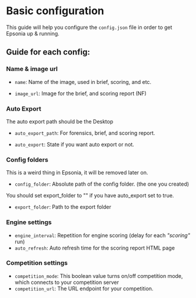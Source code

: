 
# Basic configuration

This guide will help you configure the `config.json` file
in order to get Epsonia up & running.

## Guide for each config:

### Name & image url

- `name`: Name of the image, used in brief, scoring, and etc.

- `image_url`: Image for the brief, and scoring report (NF)

### Auto Export

<Callout type="info" emoji="️ℹ️">
  The auto export path should be the Desktop
</Callout>

- `auto_export_path`: For forensics, brief, and scoring report.

- `auto_export`: State if you want auto export or not.

### Config folders

<Callout type="warning" emoji="⚠️">
  This is a weird thing in Epsonia, it will be removed later on.
</Callout>

- `config_folder`: Absolute path of the config folder. (the one you created)

<Callout type="info" emoji="ℹ️">
  You should set export_folder to "" if you have auto_export set to true.
</Callout>

- `export_folder`: Path to the export folder

### Engine settings

- `engine_interval`: Repetition for engine scoring (delay for each _"scoring"_
  run)
- `auto_refresh`: Auto refresh time for the scoring report HTML page

### Competition settings

- `competition_mode`: This boolean value turns on/off competition mode, which
  connects to your competition server
- `competition_url`: The URL endpoint for your competition.
